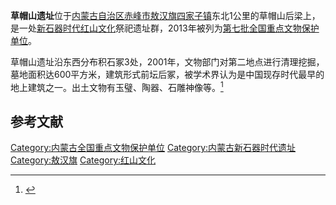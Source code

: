 {{文物保护单位
| 级别 = 全国
| 名称 = 草帽山遗址
| 所在 = [[内蒙古自治区|内蒙古自治区]][[赤峰市|赤峰市]][[敖汉旗|敖汉旗]]
| 分类 = 古遗址
| 时代 = [[新石器时代|新石器时代]]
| 编号 = 7-0060-1-060
| 登录 = 2013年3月5日
}}
'''草帽山遗址'''位于[[内蒙古自治区|内蒙古自治区]][[赤峰市|赤峰市]][[敖汉旗|敖汉旗]][[四家子镇_(敖汉旗)|四家子镇]]东北1公里的草帽山后梁上，是一处[[新石器时代|新石器时代]][[红山文化|红山文化]]祭祀遗址群，2013年被列为[[第七批全国重点文物保护单位|第七批全国重点文物保护单位]]。

草帽山遗址沿东西分布积石冢3处，2001年，文物部门对第二地点进行清理挖掘，墓地面积达600平方米，建筑形式前坛后冢，被学术界认为是中国现存时代最早的地上建筑之一。出土文物有玉璧、陶器、石雕神像等。<ref>{{Cite web |url=http://news.xinmin.cn/shehui/2014/07/17/24814325.html |title=内蒙古政府给草帽山遗址立碑 |accessdate=2014-10-22 |archive-date=2016-03-04 |archive-url=https://web.archive.org/web/20160304193758/http://news.xinmin.cn/shehui/2014/07/17/24814325.html |dead-url=no }}</ref>

==参考文献==
{{reflist}}

{{内蒙古全国重点文物保护单位}}

{{DEFAULTSORT:C}}
[[Category:内蒙古全国重点文物保护单位|Category:内蒙古全国重点文物保护单位]]
[[Category:内蒙古新石器时代遗址|Category:内蒙古新石器时代遗址]]
[[Category:敖汉旗|Category:敖汉旗]]
[[Category:红山文化|Category:红山文化]]